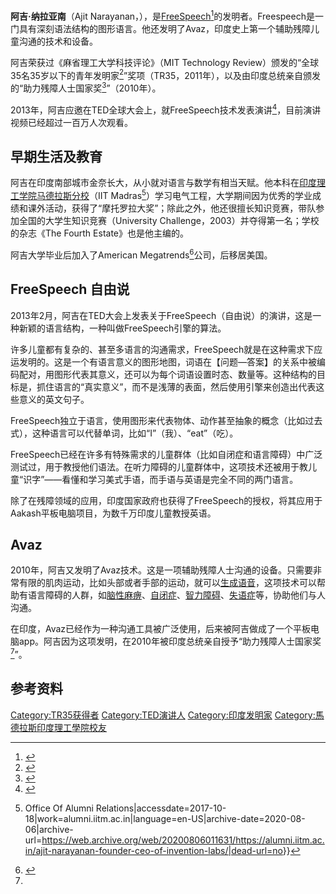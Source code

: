 {{multiple issues|
{{copyedit|time=2016-04-11T09:29:57+00:00}}
{{orphan|time=2016-04-11T09:29:57+00:00}}
}}
{{Infobox person
| name = 阿吉·纳拉亚南
| 图片 =
| birth_date = {{Birth date and age|1981|08|21}}
| birth_place = 印度
| nationality = 印度
| occupation = 发明家
| known_for = 应用 Avaz, MIT TR35 奖项
}}
'''阿吉·纳拉亚南'''（Ajit Narayanan，{{bd|1981年|8月21日|}}），是[[FreeSpeech|FreeSpeech]]<ref>{{Citation|last=SpeechScience|title=GiveLanguage and FreeSpeech in the News!|date=2016-02-10|url=https://www.youtube.com/watch?v=Xic5lm2Bg-Y|accessdate=2017-10-18|archive-date=2019-07-13|archive-url=https://web.archive.org/web/20190713080136/https://www.youtube.com/watch?v=Xic5lm2Bg-Y|dead-url=no}}</ref>的发明者。Freespeech是一门具有深刻语法结构的图形语言。他还发明了Avaz，印度史上第一个辅助残障儿童沟通的技术和设备。

阿吉荣获过《麻省理工大学科技评论》（MIT Technology Review）颁发的“全球35名35岁以下的青年发明家<ref>{{Cite web|url=http://www2.technologyreview.com/tr35/profile.aspx?TRID=1097|title=TR35: Ajit Narayanan, 29 - Technology Review|accessdate=2017-10-18|author=|date=2012-01-11|publisher=|archive-date=2019-07-13|archive-url=https://web.archive.org/web/20190713080136/http://www2.technologyreview.com/tr35/profile.aspx?TRID=1097|dead-url=no}}</ref>”奖项（TR35，2011年），以及由印度总统亲自颁发的“助力残障人士国家奖<ref name=":0">{{Cite web|url=http://www.growthinstitute.in/emagazine/feb11/innovations.html|title=Inc. India emagazine|accessdate=2017-10-18|date=2015-09-24|deadurl=yes|archiveurl=https://web.archive.org/web/20150924023843/http://www.growthinstitute.in/emagazine/feb11/innovations.html|archivedate=2015-09-24}}</ref>”（2010年）。

2013年，阿吉应邀在TED全球大会上，就FreeSpeech技术发表演讲<ref>{{Citation|last=Narayanan|first=Ajit|title=A word game to communicate in any language|date=1394465004|url=https://www.ted.com/talks/ajit_narayanan_a_word_game_to_communicate_in_any_language|language=en|accessdate=2017-10-18|archive-date=2021-05-21|archive-url=https://web.archive.org/web/20210521010600/https://www.ted.com/talks/ajit_narayanan_a_word_game_to_communicate_in_any_language|dead-url=no}}</ref>，目前演讲视频已经超过一百万人次观看。

== 早期生活及教育 ==
阿吉在印度南部城市金奈长大，从小就对语言与数学有相当天赋。他本科在[[印度理工学院马德拉斯分校|印度理工学院马德拉斯分校]]（IIT Madras<ref>{{Cite web|url=http://alumni.iitm.ac.in/ajit-narayanan-founder-ceo-of-invention-labs/|title=Ajit Narayanan, Founder & CEO of Invention Labs {{!}} Office Of Alumni Relations|accessdate=2017-10-18|work=alumni.iitm.ac.in|language=en-US|archive-date=2020-08-06|archive-url=https://web.archive.org/web/20200806011631/https://alumni.iitm.ac.in/ajit-narayanan-founder-ceo-of-invention-labs/|dead-url=no}}</ref>）学习电气工程，大学期间因为优秀的学业成绩和课外活动，获得了“摩托罗拉大奖”；除此之外，他还很擅长知识竞赛，带队参加全国的大学生知识竞赛（University Challenge，2003）并夺得第一名；学校的杂志《The Fourth Estate》也是他主编的。

阿吉大学毕业后加入了American Megatrends<ref>{{Cite web|url=https://ami.com/en/|title=American Megatrends|accessdate=|author=|date=|publisher=|archive-date=2020-08-20|archive-url=https://web.archive.org/web/20200820134402/https://ami.com/en/|dead-url=no}}</ref>公司，后移居美国。

== FreeSpeech 自由说 ==
2013年2月，阿吉在TED大会上发表关于FreeSpeech（自由说）的演讲，这是一种新颖的语言结构，一种叫做FreeSpeech引擎的算法。

许多儿童都有复杂的、甚至多语言的沟通需求，FreeSpeech就是在这种需求下应运发明的。这是一个有语言意义的图形地图，词语在【问题—答案】的关系中被编码配对，用图形代表其意义，还可以为每个词语设置时态、数量等。这种结构的目标是，抓住语言的“真实意义”，而不是浅薄的表面，然后使用引擎来创造出代表这些意义的英文句子。

FreeSpeech独立于语言，使用图形来代表物体、动作甚至抽象的概念（比如过去式），这种语言可以代替单词，比如“I”（我）、“eat”（吃）。

FreeSpeech已经在许多有特殊需求的儿童群体（比如自闭症和语言障碍）中广泛测试过，用于教授他们语法。在听力障碍的儿童群体中，这项技术还被用于教儿童“识字”——看懂和学习美式手语，而手语与英语是完全不同的两门语言。

除了在残障领域的应用，印度国家政府也获得了FreeSpeech的授权，将其应用于Aakash平板电脑项目，为数千万印度儿童教授英语。

== Avaz ==
2010年，阿吉又发明了Avaz技术。这是一项辅助残障人士沟通的设备。只需要非常有限的肌肉运动，比如头部或者手部的运动，就可以[[語音產生裝置|生成语音]]，这项技术可以帮助有语言障碍的人群，如[[脑性麻痹|脑性麻痹]]、[[自闭症|自闭症]]、[[智能障礙|智力障碍]]、[[失语症|失语症]]等，协助他们与人沟通。

在印度，Avaz已经作为一种沟通工具被广泛使用，后来被阿吉做成了一个平板电脑app。阿吉因为这项发明，在2010年被印度总统亲自授予“助力残障人士国家奖<ref name=":0" />”。

== 参考资料 ==
{{reflist}}

{{Authority control}}
{{DEFAULTSORT:Narayanan, Ajit}}
[[Category:TR35获得者|Category:TR35获得者]]
[[Category:TED演讲人|Category:TED演讲人]]
[[Category:印度发明家|Category:印度发明家]]
[[Category:馬德拉斯印度理工學院校友|Category:馬德拉斯印度理工學院校友]]